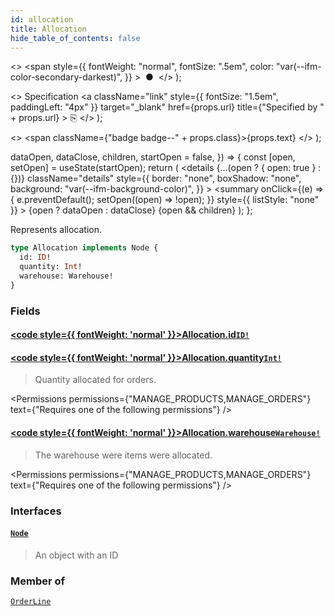 ```yaml
---
id: allocation
title: Allocation
hide_table_of_contents: false
---
```


  <>
    <span
      style={{
        fontWeight: "normal",
        fontSize: ".5em",
        color: "var(--ifm-color-secondary-darkest)",
      }}
    >
      &nbsp;●&nbsp;
    </span>
  </>
);

  <>
    Specification
    <a
      className="link"
      style={{ fontSize: "1.5em", paddingLeft: "4px" }}
      target="\_blank"
      href={props.url}
      title={"Specified by " + props.url}
    >
      ⎘
    </a>
  </>
);

  <>
    <span className={"badge badge--" + props.class}>{props.text}</span>
  </>
);


  dataOpen,
  dataClose,
  children,
  startOpen = false,
}) => {
  const [open, setOpen] = useState(startOpen);
  return (
    <details
      {...(open ? { open: true } : {})}
      className="details"
      style={{
        border: "none",
        boxShadow: "none",
        background: "var(--ifm-background-color)",
      }}
    >
      <summary
        onClick={(e) => {
          e.preventDefault();
          setOpen((open) => !open);
        }}
        style={{ listStyle: "none" }}
      >
        {open ? dataOpen : dataClose}
      </summary>
      {open && children}
    </details>
  );
};

Represents allocation.

```graphql
type Allocation implements Node {
  id: ID!
  quantity: Int!
  warehouse: Warehouse!
}
```

### Fields

#### [<code style={{ fontWeight: 'normal' }}>Allocation.<b>id</b></code>](#)<Bullet />[`ID!`](../../../api-reference/miscellaneous/scalars/id) <Badge class="secondary" text="non-null"/> <Badge class="secondary" text="scalar"/>

>

#### [<code style={{ fontWeight: 'normal' }}>Allocation.<b>quantity</b></code>](#)<Bullet />[`Int!`](../../../api-reference/miscellaneous/scalars/int) <Badge class="secondary" text="non-null"/> <Badge class="secondary" text="scalar"/>

> Quantity allocated for orders.

<Permissions
  permissions={"MANAGE_PRODUCTS,MANAGE_ORDERS"}
  text={"Requires one of the following permissions"}
/>

#### [<code style={{ fontWeight: 'normal' }}>Allocation.<b>warehouse</b></code>](#)<Bullet />[`Warehouse!`](../../../api-reference/products/objects/warehouse) <Badge class="secondary" text="non-null"/> <Badge class="secondary" text="object"/>

> The warehouse were items were allocated.

<Permissions
  permissions={"MANAGE_PRODUCTS,MANAGE_ORDERS"}
  text={"Requires one of the following permissions"}
/>

### Interfaces

#### [`Node`](../../../api-reference/miscellaneous/interfaces/node) <Badge class="secondary" text="interface"/>

> An object with an ID

### Member of

[`OrderLine`](../../../api-reference/orders/objects/order-line) <Badge class="secondary" text="object"/>


